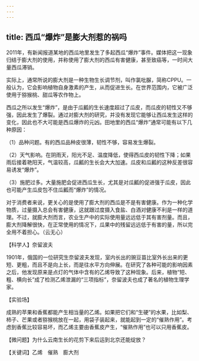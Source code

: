 ```yaml
---
---
---
```

title: 西瓜“爆炸”是膨大剂惹的祸吗
---




2011年，有新闻报道某地的西瓜地里发生了多起西瓜“爆炸”事件。媒体把这一现象归结于膨大剂的使用，并称使用了膨大剂的西瓜有害健康，甚至致癌等，一时间大量西瓜滞销。

实际上，通常所说的膨大剂是一种生物生长调节剂，叫作氯吡脲，简称CPPU。一般认为，它会影响植物自身激素的产生，从而促进生长。在世界范围内，它被广泛使用于猕猴桃、甜瓜等农作物上。

西瓜之所以发生“爆炸”，是由于瓜瓤的生长速度超过了瓜皮，而瓜皮的韧性又不够强，因此发生了爆裂。通过对膨大剂的研究，并没有发现它能够让西瓜发生这样的变化，因此也不大可能是西瓜爆炸的元凶。田地里的西瓜“爆炸”通常可能有以下几种原因：

（1）品种问题。有的西瓜品种皮很薄，韧性不够，容易发生爆裂。

（2）天气影响。在阴雨天，阳光不足、温度降低，使得西瓜皮的韧性下降；如果雨后接着艳阳天，气温较高，瓜瓤的生长会大大加速。瓜皮和瓜瓤的这种反差很容易诱发“爆炸”。

（3）施肥过多。大量施肥会促进西瓜生长，尤其是对瓜瓤的促进强于瓜皮，因此也可能产生瓜皮包不住瓜瓤而“爆炸”的情况。

对于消费者来说，更关心的是使用了膨大剂的西瓜是不是有害健康。作为一种化学物质，过量摄入总会有害健康，这就跟过度摄入食盐、白酒对健康不利是一样的道理。不过，就膨大剂而言，农业生产中的实际使用量远远低于其有害剂量。而且，膨大剂降解很快，在正常使用的情况下，瓜果中的残留远远低于有害的量，所以完全用不着担心。（云无心）





【科学人】奈留波夫

1901年，俄国的一位研究生奈留波夫发现，室内长出的豌豆苗比室外长出来的更短、更粗，而且不是向上长，而是往水平方向伸展。在研究了各种可能的影响因素之后，他发现原来是点灯的气体中含有的乙烯导致了这种现象。后来，植物“短、粗、横向长”成了检测乙烯泄漏的“三项指标”，奈留波夫也成了著名的植物生理学家。

【实验场】

成熟的苹果和香蕉都能产生相当量的乙烯。如果把它们和“生硬”的水果，比如梨、柿子、芒果或者猕猴桃放在一起，用袋子装起来，就能起到一定的“催熟作用”。考虑到香蕉比较容易坏，而乙烯主要由香蕉皮产生，“催熟作用”也可以只用香蕉皮。

【微问题】为什么云南生长的花剪下来后运到北京还能绽放？

【关键词】乙烯　催熟　膨大剂